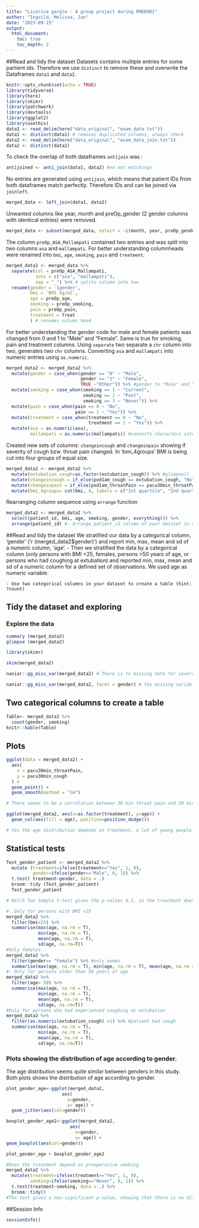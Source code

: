 ```yaml
---
title: "Licorice gargle - A group project during RMED901"
author: "Ingvild, Melissa, Jan"
date: "2023-09-15"
output:
  html_document:
    toc: true
    toc_depth: 2
---
```


##Read and tidy the dataset
Datasets contains multiple entries for some partient ids. Therefore we use `distinct` to remove these and overwrite the Dataframes `data1` and `data2`.
```r
knitr::opts_chunk$set(echo = TRUE)
library(tidyverse)
library(here)
library(skimr)
library(patchwork)
library(devtools)
library(ggplot2)
library(usethis)
data1 <- read_delim(here("data_original", "exam_data.txt"))
data1 <- distinct(data1) # removes duplicated columns, always check
data2 <- read_delim(here("data_original", "exam_data_join.txt"))
data2 <- distinct(data2)
```

To check the overlap of both dataframes `antijoin` was :
```r
antijoined <- anti_join(data1, data2) #no not matchings
```
No entries are generated using `antijoin`, which means that patient IDs from both dataframes match perfectly.
Therefore IDs and can be joined via `joinleft`.

```r
merged_data <- left_join(data1, data2)
```
Unwanted columns like year, month and preOp_gender (2 gender columns with identical entries) were removed.
```r
merged_data <- subset(merged_data, select = -c(month, year, preOp_gender))
```
The column `preOp_ASA_Mallampati` contained two entries and was split into two columns `asa` and `mallampati`. For better understanding columnheads were renamed into `bmi`, `age`, `smoking`, `pain` and `treatment`.
```r
merged_data2 <- merged_data %>%
  separate(col = preOp_ASA_Mallampati, 
           into = c("asa", "mallampati"), 
           sep = "_") %>% # splits column into two
  rename(gender = '1gender',
         bmi = `BMI kg/m2`,
         age = preOp_age,
         smoking = preOp_smoking,
         pain = preOp_pain,
         treatment = treat
         ) # renames column head
```
For better understanding the gender code for male and female patients was changed from 0 and 1 to "Male" and "Female". Same is true for smoking, pain and treatment columns. Using `separate` two separate a `chr` column into two, generates two `chr` columns. Converting `asa` and `mallampati` into numeric entries using `as.numeric`.
```r
merged_data2 <- merged_data2 %>%
  mutate(gender = case_when(gender == "0" ~ "Male",
                            gender == "1" ~ "Female",
                            TRUE ~"Other")) %>% #gender to "Male" and "Female" instead of "0"/"1"
  mutate(smoking = case_when(smoking == 1 ~ "Current",
                             smoking == 2 ~ "Past",
                             smoking == 3 ~ "Never")) %>%
  mutate(pain = case_when(pain == 0 ~ "No",
                          pain == 1 ~ "Yes")) %>%
  mutate(treatment = case_when(treatment == 0 ~ "No",
                               treatment == 1 ~ "Yes")) %>%
  mutate(asa = as.numeric(asa),
         mallampati = as.numeric(mallampati)) #converts characters into numeric, very useful
```
Created new sets of columns: `changeincough` and `changeinpain` showing if severity of cough bzw. throat pain changed. 
In 'bmi_4groups' BMI is being cut into four groups of equal size.
```r
merged_data2 <- merged_data2 %>%
  mutate(extubation_cough=as.factor(extubation_cough)) %>% #glimpse()
  mutate(changeincough = if_else(pod1am_cough == extubation_cough, "No", "Yes")) %>% #count(changeincough) task a column showing whether severity of cough changed from "extubation" to "pod1am"
  mutate(changeinpain = if_else(pod1am_throatPain == pacu30min_throatPain, "No", "Yes")) %>% #column showing whether severity of throat pain changed from "pacu30min" to "pod1am"
  mutate(bmi_4groups= cut(bmi, 4, labels = c("1st quartile", "2nd quartile", "3rd quartile", "4th quartile"))) ## a column cutting BMI into quartiles (4 equal parts); HINT: cut() function
```
Rearranging column sequence using `arrange` function
```r
merged_data2 <- merged_data2 %>%
  select(patient_id, bmi, age, smoking, gender, everything()) %>% 
  arrange(patient_id) #- Arrange patient_id column of your dataset in order of increasing number or #alphabetically
```



##Read and tidy the dataset
We stratified our data by a categorical column, 'gender' ('r (merged_data2$gender)') and report min, max, mean and sd of a numeric column, 'age'.
    - Then we stratified the data by a categorical column (only persons with BMI <25, females, persons >50 years of age, or persons who had coughing at extubation) and reported min, max, mean and sd of a numeric column for a defined set of observations. We used age as numeric variable.
        
    - Use two categorical columns in your dataset to create a table (hint: ?count)

## Tidy the dataset and exploring
### Explore the data 

```r
summary (merged_data2)
glimpse (merged_data2)

library(skimr)

skim(merged_data2)

naniar::gg_miss_var(merged_data2) # There is to missing data for several variables, 236 patient were enrolled , we have 235 observations? 

naniar::gg_miss_var(merged_data2, facet = gender) # the missing variables are in menn

```

## Two categorical columns to create a table

```r
Table<- merged_data2 %>%
  count(gender, smoking)
knitr::kable(Table)

```

## Plots

```r
ggplot(data = merged_data2) +
  aes(
    x = pacu30min_throatPain,
    y = pacu30min_cough
  ) +
  geom_point() +
  geom_smooth(method = "lm")

# There seems to be a correlation between 30 min throat pain and 30 min cough
```

```r
ggplot(merged_data2, aes(x=as.factor(treatment), y=age)) +
  geom_col(aes(fill = age), position=position_dodge())

# Yes the age distribution depends on treatment, a lot of young people were not treated.  
```


## Statistical tests 

```r
Test_gender_patient <- merged_data2 %>%
  mutate (treatment=ifelse(treatment=="Yes", 1, 0), 
          gender=ifelse(gender=="Male", 0, 1)) %>% 
  t.test( treatment~gender, data = .)
  broom::tidy (Test_gender_patient)
  Test_gender_patient

# Welch Two Sample t-test gives the p-values 0.5, so the treatment does not depend on the patient.
```


```r
#  Only for persons with BMI <25
merged_data2 %>% 
  filter(bmi<25) %>% 
  summarise(max(age, na.rm = T), 
            min(age, na.rm = T), 
            mean(age, na.rm = T), 
            sd(age, na.rm=T))
#Only females
merged_data2 %>% 
  filter(gender== "Female") %>% #only women
  summarise(max(age, na.rm = T), min(age, na.rm = T), mean(age, na.rm = T), sd(age, na.rm=T))
#- Only for persons older than 50 years of age
merged_data2 %>% 
  filter(age> 50) %>% 
  summarise(max(age, na.rm = T), 
            min(age, na.rm = T), 
            mean(age, na.rm = T), 
            sd(age, na.rm=T)) 
#Only for persons who had experienced coughing at extubation
merged_data2 %>% 
  filter(as.numeric(extubation_cough) >1) %>% #patient had cough 
  summarise(max(age, na.rm = T), 
            min(age, na.rm = T), 
            mean(age, na.rm = T), 
            sd(age, na.rm=T))

```
### Plots showing the distribution of age according to gender.
The age distribution seems quite similar between genders in this study. Both plots shows the distribution of age according to gender.

```r
plot_gender_age<-ggplot(merged_data2,
                     aes(
                       x=gender,
                       y= age)) +
  geom_jitter(aes(col=gender))

boxplot_gender_age2<-ggplot(merged_data2,
                        aes(
                          x=gender,
                          y= age)) +
geom_boxplot(aes(col=gender))

plot_gender_age + boxplot_gender_age2
```



```r
#Does the treatment depend on preoperative smoking
merged_data2 %>%
  mutate(treatment=ifelse(treatment=="Yes", 1, 0),
         smoking=ifelse(smoking=="Never", 0, 1)) %>% 
  t.test(treatment~smoking, data = .) %>%
  broom::tidy() 
#The test gives a non-significant p-value, showing that there is no difference between smokers and not-smokers.
```



##Session Info
```r
sessionInfo()
```





